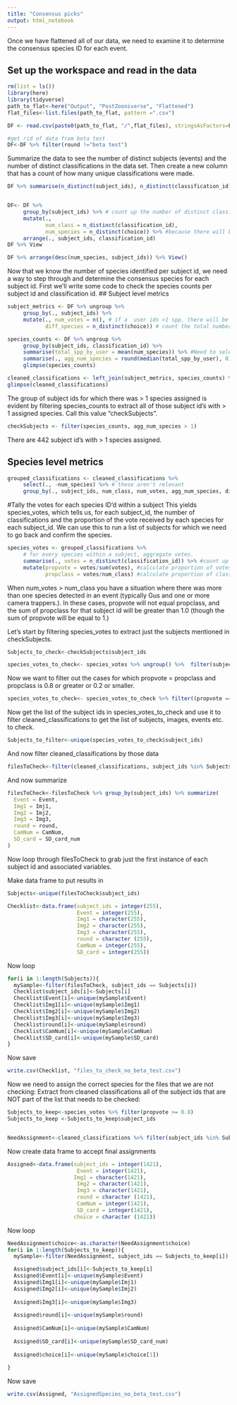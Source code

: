 ```yaml
---
title: "Consensus picks"
output: html_notebook
---
```


Once we have flattened all of our data, we need to examine it to determine the consensus species ID for each event.

## Set up the workspace and read in the data
```r
rm(list = ls())
library(here)
library(tidyverse)
path_to_flat<-here("Output", "PostZooniverse", "Flattened")
flat_files<-list.files(path_to_flat, pattern =".csv")

DF <- read.csv(paste0(path_to_flat, "/",flat_files), stringsAsFactors=F)
```

```r
#get rid of data from beta test
DF<-DF %>% filter(round !="beta test")
```

Summarize the data to see the number of distinct subjects (events) and the number of distinct classifications in the data set. Then create a new column that has a count of how many unique classifications were made.
```r
DF %>% summarise(n_distinct(subject_ids), n_distinct(classification_id)) 


DF<- DF %>% 
     group_by(subject_ids) %>% # count up the number of distinct classification IDs
     mutate(., 
            num_class = n_distinct(classification_id),
            num_species = n_distinct(choice)) %>% #because there will be >1 row per classification_id if >1 spp
     arrange(., subject_ids, classification_id) 
DF %>% View


```



```r
DF %>% arrange(desc(num_species, subject_ids)) %>% View()
```

Now that we know the number of species identified per subject id, we need a way to step through and determine the consensus species for each subject id. First we'll write some code to check the species counts per subject id and classification id.
## Subject level metrics
```r
subject_metrics <- DF %>% ungroup %>%
     group_by(., subject_ids) %>%
     mutate(., num_votes = n(), # if a  user ids >1 spp, there will be more votes than classifications
            diff_species = n_distinct(choice)) # count the total number of different species reported by different users, for pielous score

```

```r
species_counts <- DF %>% ungroup %>%
     group_by(subject_ids, classification_id) %>%
     summarise(total_spp_by_user = mean(num_species)) %>% #Need to select only one row per classification_id, then summarise across those. 
     summarise(., agg_num_species = round(median(total_spp_by_user), 0))#aggregate species count, which is median rounded up
     glimpse(species_counts)

cleaned_classifications <- left_join(subject_metrics, species_counts) %>% ungroup
glimpse(cleaned_classifications)
```
The group of subject ids for which there was > 1 species assigned is evident by filtering species_counts to extract all of those subject id's with > 1 assigned species.  Call this value "checkSubjects".

```r
checkSubjects <- filter(species_counts, agg_num_species > 1)
```
There are 442 subject id's with > 1 species assigned.

## Species level metrics
```r
grouped_classifications <- cleaned_classifications %>% 
     select(., -num_species) %>% # these aren't relevant
     group_by(., subject_ids, num_class, num_votes, agg_num_species, diff_species, choice) # fields at subject level or higher
```


#Tally the votes for each species ID'd within a subject
This yields species_votes, which tells us, for each subject_id, the number of classifications and the proportion of the vote received by each species for each subject_id. We can use this to run a list of subjects for which we need to go back and confirm the species.
```r
species_votes <- grouped_classifications %>% 
     # for every species within a subject, aggregate votes.
     summarise(., votes = n_distinct(classification_id)) %>% #count up the number of votes per species choice
     mutate(propvote = votes/sum(votes), #calculate proportion of votes for this species
            propclass = votes/num_class) #calculate proportion of classifications for this species
```
When num_votes > num_class you have a situation where there was more than one species detected in an event (typically Gus and one or more camera trappers.). In these cases, propvote will not equal propclass, and the sum of propclass for that subject id will be greater than 1.0 (though the sum of propvote will be equal to 1.)

Let's start by filtering species_votes to extract just the subjects mentioned in checkSubjects.

```r
Subjects_to_check<-checkSubjects$subject_ids

species_votes_to_check<- species_votes %>% ungroup() %>%  filter(subject_ids %in% Subjects_to_check) #need %in% because i'm filtering on a vector rather than a condition or single value.
```
Now we want to filter out the cases for which propvote = propclass and propclass is 0.8 or greater or 0.2 or smaller.

```r
species_votes_to_check<- species_votes_to_check %>% filter((propvote == propclass) & (between(propclass, 0.21, 0.79)))
```
Now get the list of the subject ids in species_votes_to_check and use it to filter cleaned_classifications to get the list of subjects, images, events etc. to check.

```r
Subjects_to_filter<-unique(species_votes_to_check$subject_ids)
```
And now filter cleaned_classifications by those data

```r
filesToCheck<-filter(cleaned_classifications, subject_ids %in% Subjects_to_filter)
```
And now summarize
```r
filesToCheck<-filesToCheck %>% group_by(subject_ids) %>% summarize(
  Event = Event,
  Img1 = Imj1,
  Img2 = Imj2,
  Img3 = Img3,
  round = round,
  CamNum = CamNum,
  SD_card = SD_card_num
)
```
Now loop through filesToCheck to grab just the first instance of each subject id and associated variables.  

Make data frame to put results in 
```r
Subjects<-unique(filesToCheck$subject_ids)

Checklist<-data.frame(subject_ids = integer(255),
                      Event = integer(255), 
                      Img1 = character(255), 
                      Img2 = character(255), 
                      Img3 = character(255),
                      round = character (255),
                      CamNum = integer(255), 
                      SD_card = integer(255))
```
Now loop
```r
for(i in 1:length(Subjects)){
  mySample<-filter(filesToCheck, subject_ids == Subjects[i])
  Checklist$subject_ids[i]<-Subjects[i]
  Checklist$Event[i]<-unique(mySample$Event)
  Checklist$Img1[i]<-unique(mySample$Img1)
  Checklist$Img2[i]<-unique(mySample$Img2)
  Checklist$Img3[i]<-unique(mySample$Img3)
  Checklist$round[i]<-unique(mySample$round)
  Checklist$CamNum[i]<-unique(mySample$CamNum)
  Checklist$SD_card[i]<-unique(mySample$SD_card)
}
```
Now save

```r
write.csv(Checklist, "files_to_check_no_beta_test.csv")
```

Now we need to assign the correct species for the files that we are not checking:
Extract from cleaned classifications all of the subject ids that are NOT part of the list that needs to be checked:

```r
Subjects_to_keep<-species_votes %>% filter(propvote >= 0.8)
Subjects_to_keep <-Subjects_to_keep$subject_ids


NeedAssignment<-cleaned_classifications %>% filter(subject_ids %in% Subjects_to_keep)
```
Now create data frame to accept final assignments

```r
Assigned<-data.frame(subject_ids = integer(1421),
                      Event = integer(1421),
                     Img1 = character(1421), 
                      Img2 = character(1421), 
                      Img3 = character(1421),
                      round = character (1421),
                      CamNum = integer(1421), 
                      SD_card = integer(1421),
                     choice = character (1421))
```
Now loop
```r
NeedAssignment$choice<-as.character(NeedAssignment$choice)
for(i in 1:length(Subjects_to_keep)){
  mySample<-filter(NeedAssignment, subject_ids == Subjects_to_keep[i])

  Assigned$subject_ids[i]<-Subjects_to_keep[i]
  Assigned$Event[i]<-unique(mySample$Event)
  Assigned$Img1[i]<-unique(mySample$Imj1)
  Assigned$Img2[i]<-unique(mySample$Imj2)
   
  Assigned$Img3[i]<-unique(mySample$Img3)
  
  Assigned$round[i]<-unique(mySample$round)
 
  Assigned$CamNum[i]<-unique(mySample$CamNum)
  
  Assigned$SD_card[i]<-unique(mySample$SD_card_num)
  
  Assigned$choice[i]<-unique(mySample$choice[1])
 
}
```
Now save

```r
write.csv(Assigned, "AssignedSpecies_no_beta_test.csv")
```








